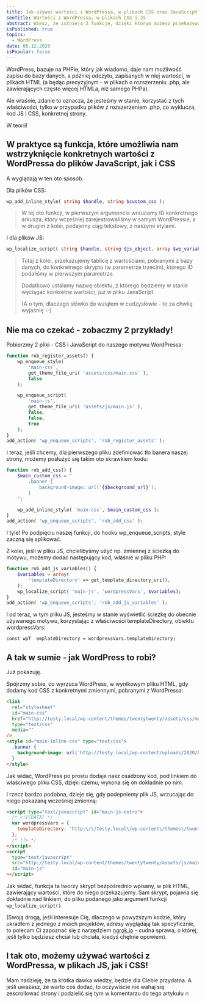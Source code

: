 ```yaml
---
title: Jak używać wartości z WordPressa, w plikach CSS oraz JavaScript?
seoTitle: Wartości z WordPressa, w plikach CSS i JS
abstract: Wiesz, że istnieją 2 funkcje, dzięki którym możesz przekazywać wartości z WordPressa, do plików CSS i JS? Właśnie o nich tu opowiadam!
isPublished: true
topics:
  - WordPress
date: 08.12.2020
isPopular: false
---
```


WordPress, bazuje na PHPie, który jak wiadomo, daje nam możliwość zapisu do bazy danych, a później odczytu, zapisanych w niej wartości, w plikach HTML (a będąc precyzyjnym - w plikach o rozszerzeniu .php, ale zawierających często więcej HTMLa, niż samego PHPa).

Ale właśnie, zdanie to oznacza, że jesteśmy w stanie, korzystać z tych właściwości, tylko w przypadku plików z rozszerzeniem .php, co wyklucza, kod JS i CSS, konkretnej strony.

W teorii!


<VideoInterlude id="BOuv5d3gUKw" title="Jak używać wartości z WordPressa, w plikach JS i CSS?" />

## W praktyce są funkcja, które umożliwia nam wstrzyknięcie konkretnych wartości z WordPressa do plików JavaScript, jak i CSS

A wyglądają w ten oto sposób.

Dla plików CSS:

```php
wp_add_inline_style( string $handle, string $custom_css );
```

> W tej oto funkcji, w pierwszym argumencie wrzucamy ID konkretnego arkusza, który wcześniej zarejestrowaliśmy w samym WordPressie, a w drugim z kolei, podajemy ciąg tekstowy, z naszymi stylami.

I dla plików JS:

```php
wp_localize_script( string $handle, string $js_object, array $wp_variables );
```

> Tutaj z kolei, przekazujemy tablicę z wartościami, pobranymi z bazy danych, do konkretnego skryptu (w parametrze trzecim), którego ID podaliśmy w pierwszym parametrze.
>
> Dodatkowo ustalamy nazwę obiektu, z którego będziemy w stanie wyciągać konkretne wartości, już w pliku JavaScript.
>
> (A o tym, dlaczego słówko do wziąłem w cudzysłowie - to za chwilę wyjaśnię ✨)

## Nie ma co czekać - zobaczmy 2 przykłady!

Pobierzmy 2 pliki - CSS i JavaScript do naszego motywu WordPressa:

```php
function rob_register_assets() {
    wp_enqueue_style(
        'main-css',
        get_theme_file_uri( 'assets/css/main.css' ),
        false
    );

    wp_enqueue_script(
        'main-js',
        get_theme_file_uri( 'assets/js/main.js' ),
        false,
        false,
        true
    );
}
add_action( 'wp_enqueue_scripts', 'rob_register_assets' );
```

I teraz, jeśli chcemy, dla pierwszego pliku zdefiniować tło banera naszej strony, możemy posłużyć się takim oto skrawkiem kodu:

```php
function rob_add_css() {
    $main_custom_css = "
        .banner {
            background-image: url('{$background_url}');
        }
    ";

    wp_add_inline_style( 'main-css', $main_custom_css );
}
add_action( 'wp_enqueue_scripts', 'rob_add_css' );
```

I tyle! Po podpięciu naszej funkcji, do hooku wp_enqueue_scripts, style zaczną się aplikować.

Z kolei, jeśli w pliku JS, chcielibyśmy użyć np. zmiennej z ścieżką do motywu, możemy dodać następujący kod, właśnie w pliku PHP:

```php
function rob_add_js_variables() {
    $variables = array(
        'templateDirectory' => get_template_directory_uri(),
    );
    wp_localize_script( 'main-js', 'wordpressVars', $variables);
}
add_action( 'wp_enqueue_scripts', 'rob_add_js_variables' );
```

I od teraz, w tym pliku JS, jesteśmy w stanie wyświetlić ścieżkę do obecnie używanego motywu, korzystając z właściwości templateDirectory, obiektu wordpressVars:

```
const wpT  emplateDirectory = wordpressVars.templateDirectory;
```

## A tak w sumie - jak WordPress to robi?

Już pokazuję.

Spójrzmy sobie, co wyrzuca WordPress, w wynikowym pliku HTML, gdy dodamy kod CSS z konkretnymi zmiennymi, pobranymi z WordPressa:

```html
<link
  rel="stylesheet"
  id="main-css"
  href="http://testy.local/wp-content/themes/twentytwenty/assets/css/main.css?ver=5.5.1"
  type="text/css"
  media=""
/>
<style id="main-inline-css" type="text/css">
  .banner {
    background-image: url('http://testy.local/wp-content/uploads/2020/09/background.jpg');
  }
</style>
```

Jak widać, WordPress po prostu dodaje nasz osadzony kod, pod linkiem do właściwego pliku CSS, dzięki czemu, wykona się on dokładnie po nim.

I rzecz bardzo podobna, dzieje się, gdy podepniemy plik JS, wrzucając do niego pokazaną wcześniej zmienną:

```html
<script type="text/javascript" id="main-js-extra">
  /* <![CDATA[ */
  var wordpressVars = {
    templateDirectory: 'http:\/\/testy.local\/wp-content\/themes\/twentytwenty',
  };
  /* ]]> */
</script>
<script
  type="text/javascript"
  src="http://testy.local/wp-content/themes/twentytwenty/assets/js/main.js?ver=5.5.1"
  id="main-js"
></script>
```

Jak widać, funkcja ta tworzy skrypt bezpośrednio wpisany, w plik HTML, zawierający wartości, które do niego przekazujemy. Sam skrypt, pojawia się dokładnie nad linkiem, do pliku podanego jako argument funkcji `wp_localize_script()`.

(Swoją drogą, jeśli interesuje Cię, dlaczego w powyższym kodzie, który ukradłem z jednego z moich projektów, adresy wyglądają tak specyficznie, to polecam Ci zapoznać się z narzędziem [ngrok.io](https://ngrok.com/) - cudna sprawa, o której, jeśli tylko będziesz chciał lub chciała, kiedyś chętnie opowiem).

## I tak oto, możemy używać wartości z WordPressa, w plikach JS, jak i CSS!

Mam nadzieję, że ta krótka dawka wiedzy, będzie dla Ciebie przydatna. A jeśli uważasz, że warto coś dodać, to oczywiście nie wahaj się zescrollować strony i podzielić się tym w komentarzu do tego artykułu 🔥
